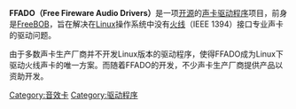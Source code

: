 {{unreferenced|time=2011-12-15T13:07:52+00:00}}
{{Infobox software
| name = FFADO 
| title = 
| logo = <!-- [[File:|File:]] -->
| screenshot = <!-- [[File:|File:]] -->
| caption = 
| collapsible = 
| author = 
| developer =  FFADO开发团队
| released = {{Start date|2007|03|25}} 接替FreeBoB-2.0
| discontinued = 
| latest release version = v2.0.1
| latest release date = {{Start date and age|2010|06|13}}
| latest preview version = 
| latest preview date = <!-- {{Start date and age|YYYY|MM|DD}} -->
| frequently updated = 
| programming language = 
| operating system = [[linux|linux]]
| platform =
| size = 758.95 [[Kilobyte|KB]]
| language = 
| status = 进行中
| genre = [[IEEE_1394|火线]][[声卡|声卡]][[驱动程序|驱动程序]]
| license = [[GPLv2|GPLv2]],[[GPLv3|GPLv3]]
| website = {{URL|http://www.ffado.org/}}
}}
'''FFADO（Free Fireware Audio Drivers）'''是一项[[开源|开源]]的[[声卡|声卡]][[驱动程序|驱动程序]]项目，前身是[[FreeBOB|FreeBOB]]，旨在解决在[[Linux|Linux]]操作系统中没有[[IEEE_1394|火线]]（IEEE 1394）接口专业声卡的驱动问题。

由于多数声卡生产厂商并不开发Linux版本的驱动程序，使得FFADO成为Linux下驱动火线声卡的唯一方案。而随着FFADO的开发，不少声卡生产厂商提供产品以资助开发。

{{硬件小作品}}

[[Category:音效卡|Category:音效卡]]
[[Category:驱动程序|Category:驱动程序]]